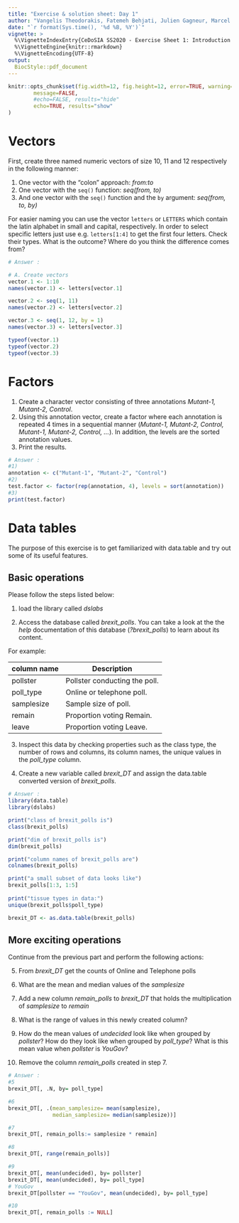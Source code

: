 ```yaml
---
title: "Exercise & solution sheet: Day 1"
author: "Vangelis Theodorakis, Fatemeh Behjati, Julien Gagneur, Marcel Schulz"
date: "`r format(Sys.time(), '%d %B, %Y')`"
vignette: >
  %\VignetteIndexEntry{CeDoSIA SS2020 - Exercise Sheet 1: Introduction to R}
  %\VignetteEngine{knitr::rmarkdown}
  %\VignetteEncoding{UTF-8}
output: 
  BiocStyle::pdf_document
---
```


```r
knitr::opts_chunk$set(fig.width=12, fig.height=12, error=TRUE, warning=FALSE,
        message=FALSE, 
        #echo=FALSE, results="hide"
        echo=TRUE, results="show"
)
```

# Vectors 

First, create three named numeric vectors of size 10, 11 and 12 respectively in the following manner: 

1) One vector with the "colon" approach: *from:to*
2) One vector with the `seq()` function: *seq(from, to)*
3) And one vector with the `seq()` function and the `by` argument: *seq(from, to, by)*

For easier naming you can use the vector `letters` or `LETTERS` which contain the latin alphabet in small and capital, respectively. In order to select specific letters just use e.g. `letters[1:4]` to get the first four letters. 
Check their types. What is the outcome? Where do you think the difference comes from?


```r
# Answer :

# A. Create vectors
vector.1 <- 1:10
names(vector.1) <- letters[vector.1]

vector.2 <- seq(1, 11)
names(vector.2) <- letters[vector.2]

vector.3 <- seq(1, 12, by = 1)
names(vector.3) <- letters[vector.3]

typeof(vector.1)
typeof(vector.2)
typeof(vector.3)

```

# Factors
1) Create a character vector consisting of three annotations *Mutant-1, Mutant-2, Control*.
2) Using this annotation vector, create a factor where each annotation is repeated 4 times in a sequential manner (*Mutant-1, Mutant-2, Control, Mutant-1, Mutant-2, Control, ...*). In addition, the levels are the sorted annotation values.
3) Print the results.


```r

# Answer :
#1)
annotation <- c("Mutant-1", "Mutant-2", "Control")
#2)
test.factor <- factor(rep(annotation, 4), levels = sort(annotation))
#3)
print(test.factor)
```

# Data tables

The purpose of this exercise is to get familiarized with data.table and try out some of its useful features.

## Basic operations
Please follow the steps listed below:

1) load the library called *dslabs*

2) Access the database called *brexit_polls*. You can take a look at the the *help* documentation of this database (*?brexit_polls*) to learn about its content.

For example:

column name | Description
------------ | --------------
pollster | Pollster conducting the poll.
poll_type | Online or telephone poll.
samplesize | Sample size of poll.
remain | Proportion voting Remain.
leave | Proportion voting Leave.

3) Inspect this data by checking properties such as the class type, the number of rows and columns, its column names, the unique values in the *poll_type* column.

4) Create a new variable called *brexit_DT* and assign the data.table converted version of *brexit_polls*.

```r
# Answer :
library(data.table)
library(dslabs)

print("class of brexit_polls is")
class(brexit_polls)

print("dim of brexit_polls is")
dim(brexit_polls)

print("column names of brexit_polls are")
colnames(brexit_polls)

print("a small subset of data looks like")
brexit_polls[1:3, 1:5]
      
print("tissue types in data:")
unique(brexit_polls$poll_type)

brexit_DT <- as.data.table(brexit_polls)
```

## More exciting operations
Continue from the previous part and perform the following actions:


5) From *brexit_DT* get the counts of Online and Telephone polls

6) What are the mean and median values of the *samplesize*

7) Add a new column *remain_polls* to *brexit_DT* that holds the multiplication of *samplesize* to *remain*

8) What is the range of values in this newly created column?

9) How do the mean values of *undecided* look like when grouped by *pollster*? How do they look like when grouped by *poll_type*? What is this mean value when *pollster* is *YouGov*?

10) Remove the column *remain_polls* created in step 7.

```r
# Answer :
#5
brexit_DT[, .N, by= poll_type]

#6
brexit_DT[, .(mean_samplesize= mean(samplesize),
              median_samplesize= median(samplesize))]

#7
brexit_DT[, remain_polls:= samplesize * remain]

#8
brexit_DT[, range(remain_polls)]

#9
brexit_DT[, mean(undecided), by= pollster]
brexit_DT[, mean(undecided), by= poll_type]
# YouGov
brexit_DT[pollster == "YouGov", mean(undecided), by= poll_type]

#10
brexit_DT[, remain_polls := NULL]
```
